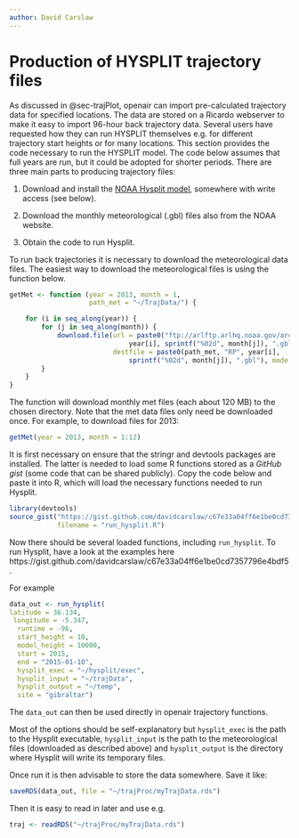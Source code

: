 ```yaml
---
author: David Carslaw
---
```


# Production of HYSPLIT trajectory files {#sec-prod-hyspl-traj}

As discussed in @sec-trajPlot, [openair]{.pkg} can import pre-calculated trajectory data for specified locations. The data are stored on a Ricardo webserver to make it easy to import 96-hour back trajectory data. Several users have requested how they can run HYSPLIT themselves e.g. for different trajectory start heights or for many locations. This section provides the code necessary to run the HYSPLIT model. The code below assumes that full years are run, but it could be adopted for shorter periods. There are three main parts to producing trajectory files:

1.  Download and install the [NOAA Hysplit model](https://www.ready.noaa.gov/HYSPLIT.php), somewhere with write access (see below).

2.  Download the monthly meteorological (.gbl) files also from the NOAA website.

3.  Obtain the code to run Hysplit.

To run back trajectories it is necessary to download the meteorological data files. The easiest way to download the meteorological files is using the function below.

```r
getMet <- function (year = 2013, month = 1, 
                    path_met = "~/TrajData/") {

    for (i in seq_along(year)) {
        for (j in seq_along(month)) {
            download.file(url = paste0("ftp://arlftp.arlhq.noaa.gov/archives/reanalysis/RP",
                              year[i], sprintf("%02d", month[j]), ".gbl"),
                          destfile = paste0(path_met, "RP", year[i],
                              sprintf("%02d", month[j]), ".gbl"), mode = "wb")
        }
    }
}
```

The function will download monthly met files (each about 120 MB) to the chosen directory. Note that the met data files only need be downloaded once. For example, to download files for 2013:

```r
getMet(year = 2013, month = 1:12)
```

It is first necessary on ensure that the [stringr]{.pkg} and [devtools]{.pkg} packages are installed. The latter is needed to load some R functions stored as a *GitHub gist* (some code that can be shared publicly). Copy the code below and paste it into R, which will load the necessary functions needed to run Hysplit.

```r
library(devtools)
source_gist("https://gist.github.com/davidcarslaw/c67e33a04ff6e1be0cd7357796e4bdf5",
            filename = "run_hysplit.R")
```

Now there should be several loaded functions, including `run_hysplit`. To run Hysplit, have a look at the examples here https://gist.github.com/davidcarslaw/c67e33a04ff6e1be0cd7357796e4bdf5.

For example

```r
data_out <- run_hysplit(
latitude = 36.134, 
 longitude = -5.347, 
  runtime = -96, 
  start_height = 10, 
  model_height = 10000, 
  start = 2015,
  end = "2015-01-10",
  hysplit_exec = "~/hysplit/exec", 
  hysplit_input = "~/trajData", 
  hysplit_output = "~/temp",
  site = "gibraltar")
```

The `data_out` can then be used directly in [openair]{.pkg} trajectory functions.

Most of the options should be self-explanatory but `hysplit_exec` is the path to the Hysplit executable, `hysplit_input` is the path to the meteorological files (downloaded as described above) and `hysplit_output` is the directory where Hysplit will write its temporary files.

Once run it is then advisable to store the data somewhere. Save it like:

```r
saveRDS(data_out, file = "~/trajProc/myTrajData.rds")
```

Then it is easy to read in later and use e.g.

```r
traj <- readRDS("~/trajProc/myTrajData.rds")
```
